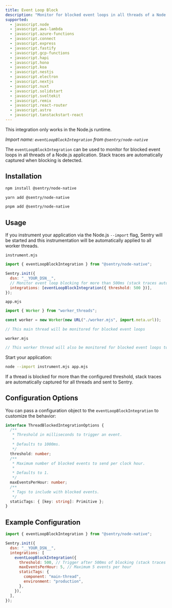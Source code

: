 ```yaml
---
title: Event Loop Block
description: "Monitor for blocked event loops in all threads of a Node.js application."
supported:
  - javascript.node
  - javascript.aws-lambda
  - javascript.azure-functions
  - javascript.connect
  - javascript.express
  - javascript.fastify
  - javascript.gcp-functions
  - javascript.hapi
  - javascript.hono
  - javascript.koa
  - javascript.nestjs
  - javascript.electron
  - javascript.nextjs
  - javascript.nuxt
  - javascript.solidstart
  - javascript.sveltekit
  - javascript.remix
  - javascript.react-router
  - javascript.astro
  - javascript.tanstackstart-react
---
```


<Alert>

This integration only works in the Node.js runtime.

</Alert>

_Import name: `eventLoopBlockIntegration` from `@sentry/node-native`_

The `eventLoopBlockIntegration` can be used to monitor for blocked event loops in all threads of a Node.js application. Stack traces are automatically captured when blocking is detected.

## Installation

```bash {tabTitle:npm}
npm install @sentry/node-native
```

```bash {tabTitle:yarn}
yarn add @sentry/node-native
```

```bash {tabTitle:pnpm}
pnpm add @sentry/node-native
```

## Usage

If you instrument your application via the Node.js `--import` flag, Sentry will be started and this instrumentation will be automatically applied to all worker threads.

`instrument.mjs`

```javascript
import { eventLoopBlockIntegration } from "@sentry/node-native";

Sentry.init({
  dsn: "__YOUR_DSN__",
  // Monitor event loop blocking for more than 500ms (stack traces automatically captured)
  integrations: [eventLoopBlockIntegration({ threshold: 500 })],
});
```

`app.mjs`

```javascript
import { Worker } from "worker_threads";

const worker = new Worker(new URL("./worker.mjs", import.meta.url));

// This main thread will be monitored for blocked event loops
```

`worker.mjs`

```javascript
// This worker thread will also be monitored for blocked event loops too
```

Start your application:

```bash
node --import instrument.mjs app.mjs
```

If a thread is blocked for more than the configured threshold, stack traces are automatically captured for all threads and sent to Sentry.

## Configuration Options

You can pass a configuration object to the `eventLoopBlockIntegration` to customize the behavior:

```typescript
interface ThreadBlockedIntegrationOptions {
  /**
   * Threshold in milliseconds to trigger an event.
   *
   * Defaults to 1000ms.
   */
  threshold: number;
  /**
   * Maximum number of blocked events to send per clock hour.
   *
   * Defaults to 1.
   */
  maxEventsPerHour: number;
  /**
   * Tags to include with blocked events.
   */
  staticTags: { [key: string]: Primitive };
}
```

## Example Configuration

```javascript
import { eventLoopBlockIntegration } from "@sentry/node-native";

Sentry.init({
  dsn: "__YOUR_DSN__",
  integrations: [
    eventLoopBlockIntegration({
      threshold: 500, // Trigger after 500ms of blocking (stack traces automatically captured)
      maxEventsPerHour: 5, // Maximum 5 events per hour
      staticTags: {
        component: "main-thread",
        environment: "production",
      },
    }),
  ],
});
```
